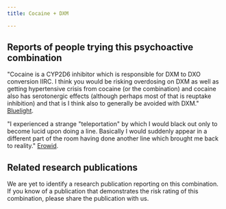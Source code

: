 ---
title: Cocaine + DXM

---

## Reports of people trying this psychoactive combination

"Cocaine is a CYP2D6 inhibitor which is responsible for DXM to DXO conversion IIRC. I think you would be risking overdosing on DXM as well as getting hypertensive crisis from cocaine (or the combination) and cocaine also has serotonergic effects (although perhaps most of that is reuptake inhibition) and that is I think also to generally be avoided with DXM." [Bluelight](https://bluelight.org/xf/threads/dxm-subthread-cocaine.662838/).

"I experienced a strange "teleportation" by which I would black out only to become lucid upon doing a line. Basically I would suddenly appear in a different part of the room having done another line which brought me back to reality." [Erowid](https://bluelight.org/xf/threads/cocaine-and-dxm-a-dangerous-mix.511051/).

## Related research publications

We are yet to identify a research publication reporting on this combination. If you know of a publication that demonstrates the risk rating of this combination, please share the publication with us.
